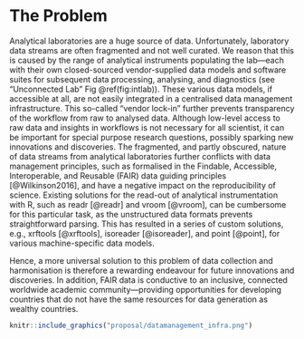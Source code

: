 # The Problem

Analytical laboratories are a huge source of data. Unfortunately, laboratory data streams are often fragmented and not well curated. We reason that this is caused by the range of analytical instruments populating the lab---each with their own closed-sourced vendor-supplied data models and software suites for subsequent data processing, analysing, and diagnostics (see "Unconnected Lab" Fig \@ref(fig:intlab)). These various data models, if accessible at all, are not easily integrated in a centralised data management infrastructure. This so-called "vendor lock-in" further prevents transparency of the workflow from raw to analysed data. Although low-level access to raw data and insights in workflows is not necessary for all scientist, it can be important for special purpose research questions, possibly sparking new innovations and discoveries. The fragmented, and partly obscured, nature of data streams from analytical laboratories further conflicts with data management principles, such as formalised in the Findable, Accessible, Interoperable, and Reusable (FAIR) data guiding principles [@Wilkinson2016], and have a negative impact on the reproducibility of science. Existing solutions for the read-out of analytical instrumentation with R, such as readr [@readr] and vroom [@vroom], can be cumbersome for this particular task, as the unstructured data formats prevents straightforward parsing. This has resulted in a series of custom solutions, e.g., xrftools [@xrftools], isoreader [@isoreader], and point [@point], for various machine-specific data models. 

<!-- Improving access to this analytical data is not only beneficial to the individual user but can also improve data management infrastructures for labs, which is pertinent to open science,  -->

Hence, a more universal solution to this problem of data collection and harmonisation is therefore a rewarding endeavour for future innovations and discoveries. In addition, FAIR data is conductive to an inclusive, connected worldwide academic community---providing opportunities for developing countries that do not have the same resources for data generation as wealthy countries.


```r
knitr::include_graphics("proposal/datamanagement_infra.png")
```


<!-- 
Outlining the issue / weak point / problem to be solved by this proposal. This should be a compelling section that sets the reader up for the next section - the proposed solution!

It is important to cover:

 - [ ] What the problem is
 - [ ] Who it affects
 - [ ] Have there been previous attempts to resolve the problem
 - [ ] Why it should be tackled
-->


